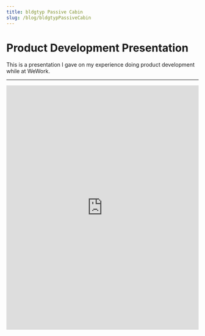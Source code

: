```yaml
---
title: bldgtyp Passive Cabin
slug: /blog/bldgtypPassiveCabin
---
```


# Product Development Presentation
This is a presentation I gave on my experience doing product development while at WeWork.

---

<iframe src="https://docs.google.com/presentation/d/e/2PACX-1vSA5zA_nL6X9Ww7WWVCDqXILLpxDCWA4yjpuOtmp3Uxb52CN_0Hkh4PX_VSdQK66-8L1gNRm5h66pnl/embed?start=false&loop=false&delayms=3000" frameborder="0" width="100%" height="640" allowfullscreen="true" mozallowfullscreen="true" webkitallowfullscreen="true"></iframe>